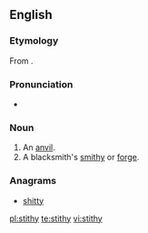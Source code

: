 ==English==

===Etymology===
From {{etyl|non}} {{term|steði}}.

===Pronunciation===
* {{IPA|/ˈstɪðɪ/}}

===Noun===
{{en-noun|stithies}}

# An [[anvil]].
# A blacksmith's [[smithy]] or [[forge]].

===Anagrams===
* [[shitty#English|shitty]]

[[pl:stithy]]
[[te:stithy]]
[[vi:stithy]]